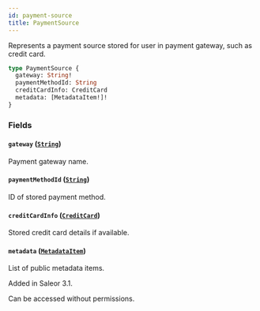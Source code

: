 ```yaml
---
id: payment-source
title: PaymentSource
---
```



Represents a payment source stored for user in payment gateway, such as credit card.

```graphql
type PaymentSource {
  gateway: String!
  paymentMethodId: String
  creditCardInfo: CreditCard
  metadata: [MetadataItem!]!
}
```


### Fields

#### `gateway` ([`String`](../../../developer/api-reference/scalars/string))

Payment gateway name.


#### `paymentMethodId` ([`String`](../../../developer/api-reference/scalars/string))

ID of stored payment method.


#### `creditCardInfo` ([`CreditCard`](../../../developer/api-reference/objects/credit-card))

Stored credit card details if available.


#### `metadata` ([`MetadataItem`](../../../developer/api-reference/objects/metadata-item))

List of public metadata items.

Added in Saleor 3.1.

Can be accessed without permissions.




